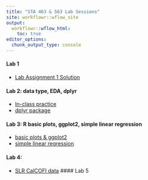 ```yaml
---
title: "STA 463 & 563 Lab Sessions"
site: workflowr::wflow_site
output:
  workflowr::wflow_html:
    toc: true
editor_options:
  chunk_output_type: console
---
```


#### Lab 1
* [Lab Assignment 1 Solution](lab_assignment1_sol.html)

#### Lab 2: data type, EDA, dplyr
* [In-class practice](lab2_inclass_prac.html)
* [dplyr package](dplyr_prac.html)

#### Lab 3: R basic plots, ggplot2, simple linear regression
* [basic plots & ggplot2](Rplot_ggplot2_prac.html)
* [simple linear regression](slr_prac.html)

#### Lab 4:
* [SLR CalCOFI data](slr_calcofi.html)
#### Lab 5




